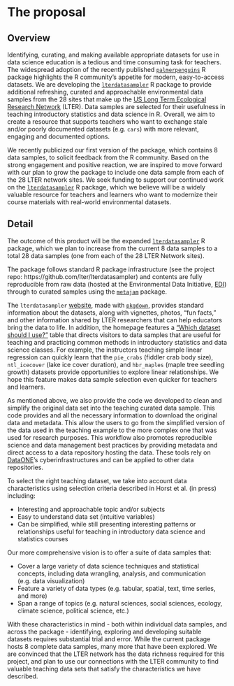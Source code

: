 # The proposal
<!--
This is where the proposal should be outlined. 
-->

## Overview
<!--
At a high-level address what your proposal is and how it will address the problem identified. Highlight any benefits to the R Community that follow from solving the problem. This should be your most compelling section.
-->

Identifying, curating, and making available appropriate datasets for use in data science education is a tedious and time consuming task for teachers. The widespread adoption of the recently published [`palmerpenguins`](https://allisonhorst.github.io/palmerpenguins/) R package highlights the R community's appetite for modern, easy-to-access datasets. We are developing the [`lterdatasampler`](https://lter.github.io/lterdatasampler/) R package to provide additional refreshing, curated and approachable environmental data samples from the 28 sites that make up the [US Long Term Ecological Research Network](https://lternet.edu/) (LTER). Data samples are selected for their usefulness in teaching introductory statistics and data science in R. Overall, we aim to create a resource that supports teachers who want to exchange stale and/or poorly documented datasets (e.g. `cars`) with more relevant, engaging and documented options. 

We recently publicized our first version of the package, which contains 8 data samples, to solicit feedback from the R community. Based on the strong engagement and positive reaction, we are inspired to move forward with our plan to grow the package to include one data sample from each of the 28 LTER network sites. We seek funding to support our continued work on the [`lterdatasampler`](https://lter.github.io/lterdatasampler/) R package, which we believe will be a widely valuable resource for teachers and learners who want to modernize their course materials with real-world environmental datasets. 

## Detail
<!--
Go into more detail about the specifics of the project and it delivers against the problem.

Depending on project type the detail section should include:

 - [ ] Minimum Viable Product
 - [ ] Architecture
 - [ ] Assumptions
-->

The outcome of this product will be the expanded [`lterdatasampler`](https://lter.github.io/lterdatasampler/) R package, which we plan to increase from the current 8 data samples to a total 28 data samples (one from each of the 28 LTER Network sites). 

The package follows standard R package infrastructure (see the project repo: https://github.com/lter/lterdatasampler) and contents are fully reproducible from raw data (hosted at the Environmental Data Initiative, [EDI](https://environmentaldatainitiative.org/)) through to curated samples using the [`metajam`](https://github.com/NCEAS/metajam) package. 

The `lterdatasampler` [website](https://lter.github.io/lterdatasampler/), made with [`pkgdown`](https://pkgdown.r-lib.org/), provides standard information about the datasets, along with vignettes, photos, "fun facts," and other information shared by LTER researchers that can help educators bring the data to life. In addition, the homepage features a ["Which dataset should I use?"](https://lter.github.io/lterdatasampler/#which-data-sample-should-i-use) table that directs visitors to data samples that are useful for teaching and practicing common methods in introductory statistics and data science classes. For example, the instructors teaching simple linear regression can quickly learn that the `pie_crabs` (fiddler crab body size), `ntl_icecover` (lake ice cover duration), and `hbr_maples` (maple tree seedling growth) datasets provide opportunities to explore linear relationships. We hope this feature makes data sample selection even quicker for teachers and learners. 

As mentioned above, we also provide the code we developed to clean and simplify the original data set into the teaching curated data sample. This code provides and all the necessary information to download the original data and metadata. This allow the users to go from the simplified version of the data used in the teaching example to the more complex one that was used for research purposes. This workflow also promotes reproducible science and data management best practices by providing metadata and direct access to a data repository hosting the data. These tools rely on [DataONE](https://www.dataone.org/)'s cyberinfrastructures and can be applied to other data repositories.

To select the right teaching dataset, we take into account data characteristics using selection criteria described in Horst et al. (in press) including:

- Interesting and approachable topic and/or subjects
- Easy to understand data set (intuitive variables)
- Can be simplified, while still presenting interesting patterns or relationships useful for teaching in introductory data science and statistics courses

Our more comprehensive vision is to offer a suite of data samples that:

- Cover a large variety of data science techniques and statistical concepts, including data wrangling, analysis, and communication (e.g. data visualization)
- Feature a variety of data types (e.g. tabular, spatial, text, time series, and more)
- Span a range of topics (e.g. natural sciences, social sciences, ecology, climate science, political science, etc.)

With these characteristics in mind - both within individual data samples, and across the package - identifying, exploring and developing suitable datasets requires substantial trial and error. While the current package hosts 8 complete data samples, many more that have been explored. We are convinced that the LTER network has the data richness required for this project, and plan to use our connections with the LTER community to find valuable teaching data sets that satisfy the characteristics we have described.




